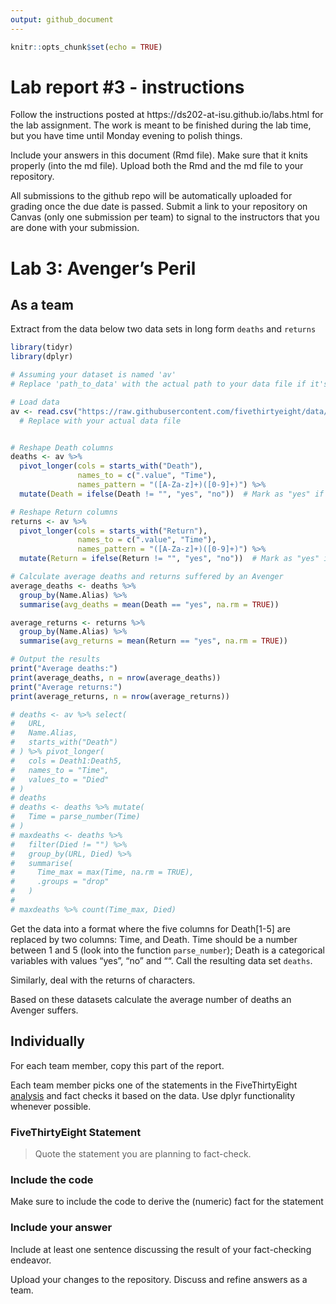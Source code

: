 ```yaml
---
output: github_document
---
```


<!-- README.md is generated from README.Rmd. Please edit the README.Rmd file -->


```r
knitr::opts_chunk$set(echo = TRUE)
```

# Lab report #3 - instructions

Follow the instructions posted at https://ds202-at-isu.github.io/labs.html for the lab assignment. The work is meant to be finished during the lab time, but you have time until Monday evening to polish things.

Include your answers in this document (Rmd file). Make sure that it knits properly (into the md file). Upload both the Rmd and the md file to your repository.  

All submissions to the github repo will be automatically uploaded for grading once the due date is passed.
Submit a link to your repository on Canvas (only one submission per team) to signal to the instructors that you are done with your submission.

# Lab 3: Avenger's Peril

## As a team

Extract from the data below two data sets in long form `deaths` and `returns`

```r
library(tidyr)
library(dplyr)

# Assuming your dataset is named 'av'
# Replace 'path_to_data' with the actual path to your data file if it's not loaded in R yet

# Load data
av <- read.csv("https://raw.githubusercontent.com/fivethirtyeight/data/master/avengers/avengers.csv", stringsAsFactors = FALSE)
  # Replace with your actual data file


# Reshape Death columns
deaths <- av %>%
  pivot_longer(cols = starts_with("Death"),
               names_to = c(".value", "Time"),
               names_pattern = "([A-Za-z]+)([0-9]+)") %>%
  mutate(Death = ifelse(Death != "", "yes", "no"))  # Mark as "yes" if not empty, otherwise "no"

# Reshape Return columns
returns <- av %>%
  pivot_longer(cols = starts_with("Return"),
               names_to = c(".value", "Time"),
               names_pattern = "([A-Za-z]+)([0-9]+)") %>%
  mutate(Return = ifelse(Return != "", "yes", "no"))  # Mark as "yes" if not empty, otherwise "no"

# Calculate average deaths and returns suffered by an Avenger
average_deaths <- deaths %>%
  group_by(Name.Alias) %>%
  summarise(avg_deaths = mean(Death == "yes", na.rm = TRUE))

average_returns <- returns %>%
  group_by(Name.Alias) %>%
  summarise(avg_returns = mean(Return == "yes", na.rm = TRUE))

# Output the results
print("Average deaths:")
print(average_deaths, n = nrow(average_deaths))
print("Average returns:")
print(average_returns, n = nrow(average_returns))
```

```r
# deaths <- av %>% select(
#   URL, 
#   Name.Alias,
#   starts_with("Death")
# ) %>% pivot_longer(
#   cols = Death1:Death5,
#   names_to = "Time",
#   values_to = "Died"
# )
# deaths
# deaths <- deaths %>% mutate(
#   Time = parse_number(Time)
# )
# maxdeaths <- deaths %>% 
#   filter(Died != "") %>% 
#   group_by(URL, Died) %>% 
#   summarise(
#     Time_max = max(Time, na.rm = TRUE),
#     .groups = "drop"
#   )
# 
# maxdeaths %>% count(Time_max, Died)
```

Get the data into a format where the five columns for Death[1-5] are replaced by two columns: Time, and Death. Time should be a number between 1 and 5 (look into the function `parse_number`); Death is a categorical variables with values "yes", "no" and "". Call the resulting data set `deaths`. 

Similarly, deal with the returns of characters.

Based on these datasets calculate the average number of deaths an Avenger suffers. 

## Individually

For each team member, copy this part of the report. 

Each team member picks one of the statements in the FiveThirtyEight [analysis](https://fivethirtyeight.com/features/avengers-death-comics-age-of-ultron/) and fact checks it based on the data. Use dplyr functionality whenever possible.

### FiveThirtyEight Statement

> Quote the statement you are planning to fact-check.

### Include the code

Make sure to include the code to derive the (numeric) fact for the statement

### Include your answer

Include at least one sentence discussing the result of your fact-checking endeavor.

Upload your changes to the repository. Discuss and refine answers as a team.
